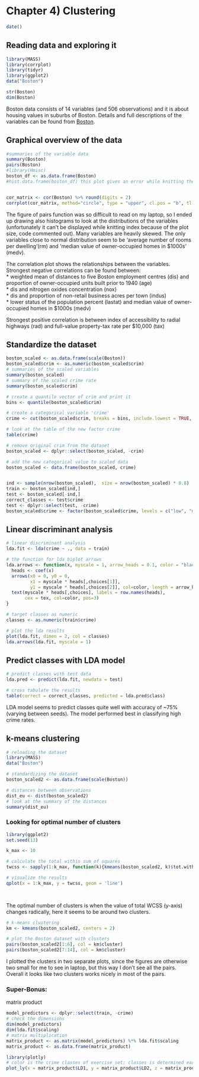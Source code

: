 # Chapter 4) Clustering

```r
date()
```

## Reading data and exploring it

```r
library(MASS)
library(corrplot)
library(tidyr)
library(ggplot2)
data("Boston")

str(Boston)
dim(Boston)

```

Boston data consists of 14 variables (and 506 observations) and it is about housing values in suburbs of Boston. Details and full descriptions of the variables can be found from [Boston](https://stat.ethz.ch/R-manual/R-devel/library/MASS/html/Boston.html).

## Graphical overview of the data 

```r
#summaries of the variable data
summary(Boston)
pairs(Boston)
#library(Hmisc)
boston_df <- as.data.frame(Boston)
#hist.data.frame(boston_df) this plot gives an error while knitting the index file so unfortunately can't display it


cor_matrix <- cor(Boston) %>% round(digits = 2)
corrplot(cor_matrix, method="circle", type = "upper", cl.pos = "b", tl.pos = "d", tl.cex = 0.6)
```

The figure of pairs function was so difficult to read on my laptop, so I ended up drawing also histograms to look at the distributions of the variables (unfortunately it can't be displayed while knitting index because of the plot size, code commented out). Many variables are heavily skewed. The only variables close to normal distribution seem to be 'average number of rooms per dwelling'(rm) and 'median value of owner-occupied homes in $1000s' (medv).  

The correlation plot shows the relationships between the variables. Strongest negative correlations can be found between:  
* weighted mean of distances to five Boston employment centres (dis) and proportion of owner-occupied units built prior to 1940 (age)  
* dis and nitrogen oxides concentration (nox)  
* dis and proportion of non-retail business acres per town (indus)  
* lower status of the population percent (lastat) and median value of owner-occupied homes in $1000s (medv)

Strongest positive correlation is between index of accessibility to radial highways (rad) and full-value property-tax rate per $10,000 (tax)


## Standardize the dataset 

```r

boston_scaled <- as.data.frame(scale(Boston))
boston_scaled$crim <- as.numeric(boston_scaled$crim)
# summaries of the scaled variables
summary(boston_scaled)
# summary of the scaled crime rate
summary(boston_scaled$crim)

# create a quantile vector of crim and print it
bins <- quantile(boston_scaled$crim)

# create a categorical variable 'crime'
crime <- cut(boston_scaled$crim, breaks = bins, include.lowest = TRUE, label = c("low", "med_low", "med_high", "high"))

# look at the table of the new factor crime
table(crime)

# remove original crim from the dataset
boston_scaled <- dplyr::select(boston_scaled, -crim)

# add the new categorical value to scaled data
boston_scaled <- data.frame(boston_scaled, crime)


ind <- sample(nrow(boston_scaled),  size = nrow(boston_scaled) * 0.8)
train <- boston_scaled[ind,]
test <- boston_scaled[-ind,]
correct_classes <- test$crime
test <- dplyr::select(test, -crime)
boston_scaled$crime <- factor(boston_scaled$crime, levels = c("low", "med_low", "med_high", "high"))

```

## Linear discriminant analysis

```r
# linear discriminant analysis
lda.fit <- lda(crime ~ ., data = train)

# the function for lda biplot arrows
lda.arrows <- function(x, myscale = 1, arrow_heads = 0.1, color = "black", tex = 0.75, choices = c(1,2)){
  heads <- coef(x)
  arrows(x0 = 0, y0 = 0, 
         x1 = myscale * heads[,choices[1]], 
         y1 = myscale * heads[,choices[2]], col=color, length = arrow_heads)
  text(myscale * heads[,choices], labels = row.names(heads), 
       cex = tex, col=color, pos=3)
}

# target classes as numeric
classes <- as.numeric(train$crime)

# plot the lda results
plot(lda.fit, dimen = 2, col = classes)
lda.arrows(lda.fit, myscale = 1)

```

## Predict classes with LDA model

```r
# predict classes with test data
lda.pred <- predict(lda.fit, newdata = test)

# cross tabulate the results
table(correct = correct_classes, predicted = lda.pred$class) 


```

LDA model seems to predict classes quite well with accuracy of ~75% (varying between seeds). The model performed best in classifying high crime rates. 

## k-means clustering

```r
# reloading the dataset
library(MASS)
data("Boston")

# standardizing the dataset
boston_scaled2 <- as.data.frame(scale(Boston))

# distances between observations
dist_eu <- dist(boston_scaled2)
# look at the summary of the distances
summary(dist_eu)

```


### Looking for optimal number of clusters

```r
library(ggplot2)
set.seed(13)

k_max <- 10

# calculate the total within sum of squares
twcss <- sapply(1:k_max, function(k){kmeans(boston_scaled2, k)$tot.withinss})

# visualize the results
qplot(x = 1:k_max, y = twcss, geom = 'line')

 
```

The optimal number of clusters is when the value of total WCSS (y-axis) changes radically, here it seems to be around two clusters.

```r
# k-means clustering
km <- kmeans(boston_scaled2, centers = 2)

# plot the Boston dataset with clusters
pairs(boston_scaled2[1:6], col = km$cluster) 
pairs(boston_scaled2[7:14], col = km$cluster) 

```

I plotted the clusters in two separate plots, since the figures are otherwise two small for me to see in laptop, but this way I don't see all the pairs. Overall it looks like two clusters works nicely in most of the pairs. 



### Super-Bonus: 

matrix product
```r
model_predictors <- dplyr::select(train, -crime)
# check the dimensions
dim(model_predictors)
dim(lda.fit$scaling)
# matrix multiplication
matrix_product <- as.matrix(model_predictors) %*% lda.fit$scaling
matrix_product <- as.data.frame(matrix_product)
```



```r
library(plotly)
# color is the crime classes of exercise set: classes is determined earlier as classes <- as.numeric(train$crime) 
plot_ly(x = matrix_product$LD1, y = matrix_product$LD2, z = matrix_product$LD3, type= 'scatter3d', mode='markers', color = classes)

```



